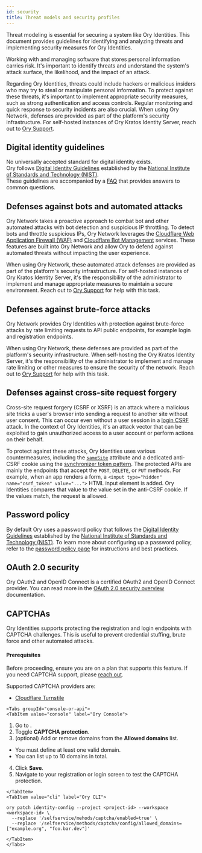 ```yaml
---
id: security
title: Threat models and security profiles
---
```


Threat modeling is essential for securing a system like Ory Identities. This document provides guidelines for identifying and
analyzing threats and implementing security measures for Ory Identities.

Working with and managing software that stores personal information carries risk. It's important to identify threats and
understand the system's attack surface, the likelihood, and the impact of an attack.

Regarding Ory Identities, threats could include hackers or malicious insiders who may try to steal or manipulate personal
information. To protect against these threats, it's important to implement appropriate security measures, such as strong
authentication and access controls. Regular monitoring and quick response to security incidents are also crucial. When using Ory
Network, defenses are provided as part of the platform's security infrastructure. For self-hosted instances of Ory Kratos Identity
Server, reach out to [Ory Support](https://www.ory.sh/support/).

## Digital identity guidelines

No universally accepted standard for digital identity exists.  
Ory follows [Digital Identity Guidelines](https://pages.nist.gov/800-63-3/) established by the
[National Institute of Standards and Technology (NIST)](https://www.nist.gov/).  
These guidelines are accompanied by a [FAQ](https://pages.nist.gov/800-63-3/) that provides answers to common questions.

## Defenses against bots and automated attacks

Ory Network takes a proactive approach to combat bot and other automated attacks with bot detection and suspicious IP throttling.
To detect bots and throttle suspicious IPs, Ory Network leverages the
[Cloudflare Web Application Firewall (WAF)](https://www.cloudflare.com/en-gb/application-services/products/waf/) and
[Cloudflare Bot Management](https://www.cloudflare.com/en-gb/application-services/products/bot-management/) services. These
features are built into Ory Network and allow Ory to defend against automated threats without impacting the user experience.

When using Ory Network, these automated attack defenses are provided as part of the platform's security infrastructure. For
self-hosted instances of Ory Kratos Identity Server, it's the responsibility of the administrator to implement and manage
appropriate measures to maintain a secure environment. Reach out to [Ory Support](https://www.ory.sh/support/) for help with this
task.

## Defenses against brute-force attacks

Ory Network provides Ory Identities with protection against brute-force attacks by rate limiting requests to API public endpoints,
for example login and registration endpoints.

When using Ory Network, these defenses are provided as part of the platform's security infrastructure. When self-hosting the Ory
Kratos Identity Server, it's the responsibility of the administrator to implement and manage rate limiting or other measures to
ensure the security of the network. Reach out to [Ory Support](https://www.ory.sh/support/) for help with this task.

## Defenses against cross-site request forgery

Cross-site request forgery (CSRF or XSRF) is an attack where a malicious site tricks a user's browser into sending a request to
another site without user consent. This can occur even without a user session in a
[login CSRF](https://cheatsheetseries.owasp.org/cheatsheets/Cross-Site_Request_Forgery_Prevention_Cheat_Sheet.html#login-csrf)
attack. In the context of Ory Identities, it's an attack vector that can be exploited to gain unauthorized access to a user
account or perform actions on their behalf.

To protect against these attacks, Ory Identities uses various countermeasures, including the
[`sameSite`](https://developer.mozilla.org/en-US/docs/Web/HTTP/Headers/Set-Cookie/SameSite) attribute and a dedicated anti-CSRF
cookie using the
[synchronizer token pattern](https://cheatsheetseries.owasp.org/cheatsheets/Cross-Site_Request_Forgery_Prevention_Cheat_Sheet.html#synchronizer-token-pattern).
The protected APIs are mainly the endpoints that accept the `POST`, `DELETE`, or `PUT` methods. For example, when an app renders a
form, a `<input type="hidden" name="csrf_token" value="...">` HTML input element is added. Ory Identities compares that value to
the value set in the anti-CSRF cookie. If the values match, the request is allowed.

## Password policy

By default Ory uses a password policy that follows the [Digital Identity Guidelines](https://pages.nist.gov/800-63-3/) established
by the [National Institute of Standards and Technology (NIST)](https://www.nist.gov/). To learn more about configuring up a
password policy, refer to the [password policy page](../../concepts/password-policy.mdx) for instructions and best practices.

## OAuth 2.0 security

Ory OAuth2 and OpenID Connect is a certified OAuth2 and OpenID Connect provider. You can read more in the
[OAuth 2.0 security overview](../../hydra/security-architecture) documentation.

## CAPTCHAs

Ory Identities supports protecting the registration and login endpoints with CAPTCHA challenges. This is useful to prevent
credential stuffing, brute force and other automated attacks.

#### Prerequisites

Before proceeding, ensure you are on a plan that supports this feature. If you need CAPTCHA support, please
[reach out](https://www.ory.sh/contact/).

Supported CAPTCHA providers are:

- [Cloudflare Turnstile](https://developers.cloudflare.com/turnstile)

```mdx-code-block
<Tabs groupId="console-or-api">
<TabItem value="console" label="Ory Console">
```

1. Go to <ConsoleLink route="project.authentication" />.
2. Toggle **CAPTCHA protection**.
3. (optional) Add or remove domains from the **Allowed domains** list.

- You must define at least one valid domain.
- You can list up to 10 domains in total.

4. Click **Save**.
5. Navigate to your registration or login screen to test the CAPTCHA protection.

```mdx-code-block
</TabItem>
<TabItem value="cli" label="Ory CLI">
```

```shell
ory patch identity-config --project <project-id> --workspace <workspace-id> \
  --replace '/selfservice/mehods/captcha/enabled=true' \
  --replace '/selfservice/methods/captcha/config/allowed_domains=["example.org", "foo.bar.dev"]'
```

```mdx-code-block
</TabItem>
</Tabs>
```
